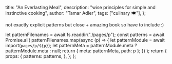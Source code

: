 
  title: "An Everlasting Meal",
  description: "wise principles for simple and instinctive cooking",
  author: "Tamar Adler",
  tags: ["culinary 🍽️"],
};

<PLHead title={meta.title} description={meta.description} />

<PLNav patterns={props.patterns} currentTitle={meta.title} />

<PLMeta
  title={meta.title}
  description={meta.description}
  author={meta.author}
  tags={meta.tags}
/>

not exactly explicit patterns but close + amazing book so have to include :)

<PLLinks>
  <PLLink
    title="An Everlasting Meal (Goodreads)"
    url="https://www.goodreads.com/en/book/show/11300085"
  />
</PLLinks>

  let patternFilenames = await fs.readdir("./pages/p");
  const patterns = await Promise.all(
    patternFilenames.map(async (p) => {
      let patternModule = await import(`pages/p/${p}`);
      let patternMeta = patternModule.meta ? patternModule.meta : null;
      return { meta: patternMeta, path: p };
    })
  );
  return {
    props: {
      patterns: patterns,
    },
  };
};
